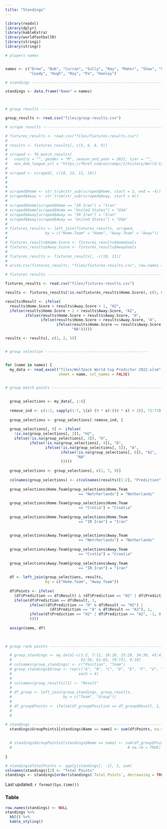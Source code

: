 ```yaml
---
title: "Standings"
---
```


```r
library(readxl)
library(dplyr)
library(kableExtra)
library(worldfootballR)
library(stringi)
library(stringr)

# players names


names <- c("Drew", "Bob", "Curran", "Sully", "Ray", "Maher", "Shaw", "Chang",
           "Coady", "Hugh", "Roy", "Pa", "Hanley")

# standings ---------------------------------------------------------------

standings <- data.frame("Name" = names)  



# group results -----------------------------------------------------------

group_results <- read.csv("files/group-results.csv")

# scrape results ----------------------------------------------------------

# fixtures_results <- read.csv("files/fixtures-results.csv")
# 
# results <- fixtures_results[, c(5, 6, 8, 9)]
# 
# scraped <- fb_match_results(
#   country = "", gender = "M", season_end_year = 2022, tier = "",
#   non_dom_league_url = "https://fbref.com/en/comps/1/history/World-Cup-Seasons")
# 
# scraped <- scraped[, c(10, 13, 11, 14)]
# 
# 
# 
# scraped$Home <- str_trim(str_sub(scraped$Home, start = 1, end = -4))
# scraped$Away <- str_trim(str_sub(scraped$Away, start = 4))
# 
# scraped$Home[scraped$Home == "IR Iran"] = "Iran"
# scraped$Home[scraped$Home == "United States"] = "USA"
# scraped$Away[scraped$Away == "IR Iran"] = "Iran"
# scraped$Away[scraped$Away == "United States"] = "USA"
# 
# fixtures_results <- left_join(fixtures_results, scraped, 
#                 by = c("Home.Team" = "Home", "Away.Team" = "Away"))
# 
# fixtures_results$Home.Score <- fixtures_results$HomeGoals
# fixtures_results$Away.Score <- fixtures_results$AwayGoals
# 
# fixtures_results <- fixtures_results[, -c(10, 11)]
# 
# write.csv(fixtures_results, "files/fixtures-results.csv", row.names = FALSE)

# fixtures results ---------------------------------------------------------

fixtures_results <- read.csv("files/fixtures-results.csv")

results <- fixtures_results[!is.na(fixtures_results$Home.Score), c(5, 6, 8, 9)]

results$Result <- ifelse(
  results$Home.Score > results$Away.Score + 1, "H2",
  ifelse(results$Home.Score + 1 < results$Away.Score, "A2",
         ifelse(results$Home.Score > results$Away.Score, "H",
                ifelse(results$Home.Score < results$Away.Score, "A",
                       ifelse(results$Home.Score == results$Away.Score, "D", 
                              "NA")))))

results <- results[, c(1, 2, 5)]


# group selection ----------------------------------------------


for (name in names) {
  my_data <- read_excel("files/Wolfpack World Cup Predictor 2022.xlsm", 
                        sheet = name, col_names = FALSE)
  

# group match points ------------------------------------------------------

  
  group_selections <- my_data[, 1:8]
  
  remove_ind <- c(1:2, sapply(1:7, \(x) (9 * x):((9 * x) + 2)), 72:73)
  
  group_selections <- group_selections[-remove_ind, ]
  
  group_selections[, 9] <- ifelse(
    !is.na(group_selections[, 2]), "H2", 
    ifelse(!is.na(group_selections[, 3]), "H",
           ifelse(!is.na(group_selections[, 4]), "D",
                  ifelse(!is.na(group_selections[, 5]), "A",
                         ifelse(!is.na(group_selections[, 6]), "A2",
                                "NA"
                         )))))
  
  group_selections <- group_selections[, c(1, 7, 9)]
  
  colnames(group_selections) <- c(colnames(results)[1:2], "Prediction")
  
  group_selections$Home.Team[group_selections$Home.Team
                                 == "Netrherlands"] = "Netherlands"
  
  group_selections$Home.Team[group_selections$Home.Team
                                 == "Crotia"] = "Croatia"
  
  group_selections$Home.Team[group_selections$Home.Team
                                 == "IR Iran"] = "Iran"
  
  
  group_selections$Away.Team[group_selections$Away.Team
                                 == "Netrherlands"] = "Netherlands"
  
  group_selections$Away.Team[group_selections$Away.Team
                                 == "Crotia"] = "Croatia"
  
  group_selections$Away.Team[group_selections$Away.Team
                                 == "IR Iran"] = "Iran"
  
  df <- left_join(group_selections, results, 
                  by = c("Home.Team", "Away.Team"))
  
  df$Points <- ifelse(
    (df$Prediction == df$Result) & (df$Prediction == "H2" | df$Prediction == "A2"), 2, 
    ifelse(df$Prediction == df$Result, 1, 
           ifelse((df$Prediction == "H" & df$Result == "H2") | 
                    (df$Prediction == "A" & df$Result == "A2"), 1, 
           ifelse(df$Prediction == "H2" | df$Prediction == "A2", -1, 0
           ))))
  
  assign(name, df)
  
  

# group rank points -------------------------------------------------------

  # group_standings <- my_data[-c(1:2, 7:11, 16:20, 25:29, 34:38, 43:47,
  #                               52:56, 61:65, 70:73), 9:10]
  # colnames(group_standings) <- c("Position", "Team")
  # group_standings$Group <- rep(c("A", "B", "C", "D", "E", "F", "G", "H"),
  #                              each = 4)
  # 
  # colnames(group_results)[1] <- "Result" 
  # 
  # df_group <- left_join(group_standings, group_results, 
  #                       by = c("Team", "Group"))
  # 
  # df_group$Points <- ifelse(df_group$Position == df_group$Result, 1, 0)
  # 
  # 

# standings ---------------------------------------------------------------
  standings$GroupPoints1[standings$Name == name] <- sum(df$Points, na.rm = TRUE)
  
  
  # standings$GroupPoints2[standings$Name == name] <- sum(df_group$Points,
  #                                                    # na.rm = TRUE)
  
}

# standings$TotalPoints <- apply(standings[, -1], 1, sum)
colnames(standings)[2] <- "Total Points"
standings <- standings[order(standings$`Total Points`, decreasing = TRUE), ]

```



Last updated: `r format(Sys.time())`

### Table 

```r
row.names(standings) <- NULL
standings %>%
  kbl() %>%
  kable_styling()
```



